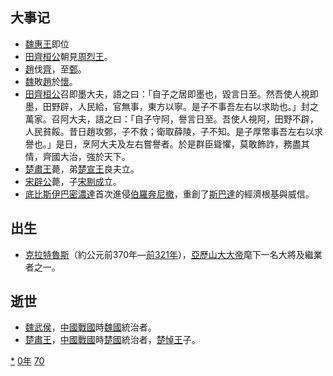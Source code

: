 {{yearTOC|-370|[[周烈王|周烈王]]六年 [[魯共公|魯共公]]十三年 [[田齊桓公|田齊桓公]]五年 [[晉孝公|晉孝公]]十九年 [[趙成侯|趙成侯]]五年 [[魏武侯|魏武侯]]二十六年 [[韓共侯|韓共侯]]四年 [[秦獻公|秦獻公]]十五年 [[楚肅王|楚肅王]]十一年 [[宋後桓公|宋後桓公]]三年 [[衛聲公|衛聲公]]三年 [[燕後桓公|燕後桓公]]三年 越王[[無余|無余]]三年 [[中山桓公|中山桓公]]十一年}}

== 大事记 ==
*[[魏惠王|魏惠王]]即位
*[[田齊桓公|田齊桓公]]朝見[[周烈王|周烈王]]。
*[[趙|趙]]伐[[齊|齊]]，至[[鄄|鄄]]。
*[[魏国_(战国)|魏]]敗[[趙|趙]]於[[懷|懷]]。
*[[田齊桓公|田齊桓公]]召即墨大夫，語之曰：「自子之居即墨也，毀言日至。然吾使人視即墨，田野辟，人民給，官無事，東方以寧。是子不事吾左右以求助也。」封之萬家。召阿大夫，語之曰：「自子守阿，譽言日至。吾使人視阿，田野不辟，人民貧餒。昔日趙攻鄄，子不救；衛取薛陵，子不知。是子厚幣事吾左右以求譽也。」是日，烹阿大夫及左右嘗譽者。於是群臣聳懼，莫敢飾詐，務盡其情，齊國大治，強於天下。
*[[楚肅王|楚肅王]]薨，弟[[楚宣王|楚宣王]]良夫立。
*[[宋辟公|宋辟公]]薨，子[[宋剔成|宋剔成]]立。
*[[底比斯|底比斯]][[伊巴密濃達|伊巴密濃達]]首次進侵[[伯羅奔尼撤|伯羅奔尼撤]]，重創了[[斯巴達|斯巴達]]的經濟根基與威信。

== 出生 ==
* [[克拉特魯斯_(繼業者)|克拉特魯斯]]（約公元前370年—[[前321年|前321年]]），[[亞歷山大大帝|亞歷山大大帝]]麾下一名大將及繼業者之一。

== 逝世 ==
{{Wikisource year mention}}
*[[魏武侯|魏武侯]]，[[中國|中國]][[戰國|戰國]]時[[魏國_(戰國)|魏國]]統治者。
*[[楚肅王|楚肅王]]，[[中國|中國]][[戰國|戰國]]時[[楚國|楚國]]統治者，[[楚悼王|楚悼王]]子。

[[Category:前370年|*]]
[[Category:前370年代|0年]]
[[Category:前4世纪各年|70]]